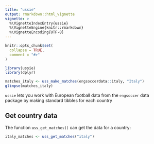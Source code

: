 ```yaml
---
title: "ussie"
output: rmarkdown::html_vignette
vignette: >
  %\VignetteIndexEntry{ussie}
  %\VignetteEngine{knitr::rmarkdown}
  %\VignetteEncoding{UTF-8}
---
```


```r
knitr::opts_chunk$set(
  collapse = TRUE,
  comment = "#>"
)
```

```r
library(ussie)
library(dplyr)
```

```r
matches_italy <- uss_make_matches(engsoccerdata::italy, "Italy")
glimpse(matches_italy)
```

`ussie` lets you work with European football data from the `engsoccer` data 
package by making standard tibbles for each country


## Get country data 

The function `uss_get_matches()` can get the data for a country:

```r
italy_matches <- uss_get_matches("italy")
```

